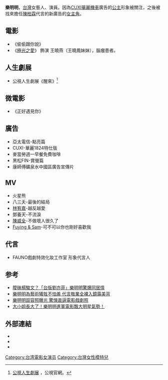 {{藝人
| 圖片 = 
| 類型 = 女藝人
| 英文名 = Ming
| 綽號 = 
| 國籍 = {{ROC}}
| 出生日期 = {{birth date and age|1989|07|12}} 
| 出生地點 = {{TWN}}
| 職業 = [[演員|演員]]、[[模特兒|模特兒]]
| 語言 = [[國語|國語]] 
| 配偶 = 已婚
| 出道日期 = 2013年
| 經紀公司 = OWLS
| imdb = 7975973
}}

'''樂明明'''{{BD|1989年|7月12日}}，[[台灣|台灣]]女藝人、演員。因為[[CUXI華麗機車|CUXI華麗機車]]廣告的[[公主|公主]]形象被關注，之後被找來擔任[[陳柏霖|陳柏霖]]代言的新廣告的[[女主角|女主角]]。

==電影==
*《偷偷跟你說》
*《[[極光之愛|極光之愛]]》 飾演 王曉燕（王曉鳳妹妹），腦瘤患者。

==人生劇展==
*公視人生劇展《醒來》<ref>[http://web.pts.org.tw/php/mealc/life/index.php?XPAGE=VIEW&XMAENO=2515 公視人生劇展] {{Wayback|url=http://web.pts.org.tw/php/mealc/life/index.php?XPAGE=VIEW&XMAENO=2515 |date=20200206104624 }}，公視官網。</ref>

==微電影==
*《正好遇見你》

==廣告==
*亞太電信-點亮篇
*CUXI-華麗1824特仕版
*麥當勞週一早餐免費咖啡
*黑松FIN-賞螢篇
*康師傅礦泉水中國區廣告宣傳片

==MV==
*火星熊
*八三夭-最後的結局
*[[林宥嘉|林宥嘉]]-越反越愛
*鄧養天-不流淚
*[[陳威全_(藝人)|陳威全]]-不做壞人很久了
*[[Fuying_&_Sam|Fuying & Sam]]-可不可以你也剛好喜歡我

==代言==
*FAUNO戲劇特效化妝工作室 形象代言人

==参考==
{{reflist}}
*[http://hk.news.yahoo.com/%E6%9B%96%E6%98%A7%E6%A5%8A%E9%A7%BF%E6%96%87-%E5%8F%B0%E7%89%88%E5%8A%89%E4%BA%A6%E8%8F%B2-%E6%A8%82%E6%98%8E%E6%98%8E%E9%A9%9A%E7%88%86%E5%90%8C%E5%B1%85%E6%83%85-161024063.html 曖昧楊駿文？「台版劉亦菲」樂明明驚爆同居情] {{Wayback|url=http://hk.news.yahoo.com/%E6%9B%96%E6%98%A7%E6%A5%8A%E9%A7%BF%E6%96%87-%E5%8F%B0%E7%89%88%E5%8A%89%E4%BA%A6%E8%8F%B2-%E6%A8%82%E6%98%8E%E6%98%8E%E9%A9%9A%E7%88%86%E5%90%8C%E5%B1%85%E6%83%85-161024063.html |date=20130726231720 }}
*[http://history.n.yam.com/greatnews/arts/20130703/20130703591241.html 樂明明為藝術犧牲不怕羞 代言敬業全裸入鏡露美背] {{Wayback|url=http://history.n.yam.com/greatnews/arts/20130703/20130703591241.html |date=20160305093842 }}
*[https://web.archive.org/web/20140312224839/http://video.libertytimes.com.tw/article.php?id=10677 樂明明毀容照曝光 驚悚直逼電影戲劇照]
*[https://web.archive.org/web/20140312224832/http://tw.twent.chinayes.com/Content/20140130/kit4uj0nydtr4.shtml 大小姐長大了！樂明明進軍電影飄大明星氣勢！]

==外部連結==
*{{facebook|mingming602|樂明明 Miing}}
*{{instagram|ming0712}}
*{{hkmdb name|67749}}

{{DEFAULTSORT:L}}
[[Category:台湾電影女演员|Category:台湾電影女演员]]
[[Category:台灣女性模特兒|Category:台灣女性模特兒]]